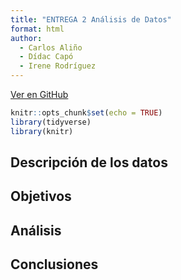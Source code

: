 ```yaml
---
title: "ENTREGA 2 Análisis de Datos"
format: html
author: 
  - Carlos Aliño
  - Dídac Capó
  - Irene Rodríguez
---
```


[Ver en GitHub]()

```r
knitr::opts_chunk$set(echo = TRUE)
library(tidyverse)
library(knitr)
```

## Descripción de los datos

## Objetivos

## Análisis

## Conclusiones